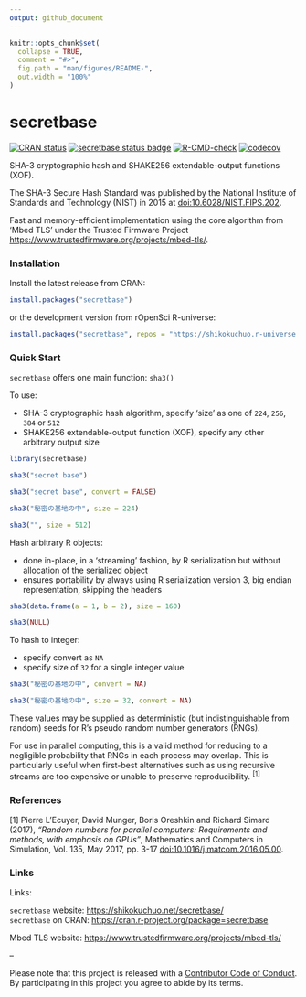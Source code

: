 ```yaml
---
output: github_document
---
```


<!-- README.md is generated from README.Rmd. Please edit that file -->

```r
knitr::opts_chunk$set(
  collapse = TRUE,
  comment = "#>",
  fig.path = "man/figures/README-",
  out.width = "100%"
)
```

# secretbase

<!-- badges: start -->
[![CRAN status](https://www.r-pkg.org/badges/version/secretbase?color=42147b)](https://CRAN.R-project.org/package=secretbase)
[![secretbase status badge](https://shikokuchuo.r-universe.dev/badges/secretbase?color=e4723a)](https://shikokuchuo.r-universe.dev/secretbase)
[![R-CMD-check](https://github.com/shikokuchuo/secretbase/workflows/R-CMD-check/badge.svg)](https://github.com/shikokuchuo/secretbase/actions)
[![codecov](https://codecov.io/gh/shikokuchuo/secretbase/graph/badge.svg)](https://app.codecov.io/gh/shikokuchuo/secretbase)
<!-- badges: end -->

SHA-3 cryptographic hash and SHAKE256 extendable-output functions (XOF).

The SHA-3 Secure Hash Standard was published by the National Institute of Standards and Technology (NIST) in 2015 at [doi:10.6028/NIST.FIPS.202](https://dx.doi.org/10.6028/NIST.FIPS.202).

Fast and memory-efficient implementation using the core algorithm from 'Mbed TLS' under the Trusted Firmware Project <https://www.trustedfirmware.org/projects/mbed-tls/>.

### Installation

Install the latest release from CRAN:

```r
install.packages("secretbase")
```

or the development version from rOpenSci R-universe:

```r
install.packages("secretbase", repos = "https://shikokuchuo.r-universe.dev")
```

### Quick Start

`secretbase` offers one main function: `sha3()`

To use:
 
 - SHA-3 cryptographic hash algorithm, specify 'size' as one of `224`, `256`, `384` or `512`
 - SHAKE256 extendable-output function (XOF), specify any other arbitrary output size

```r
library(secretbase)

sha3("secret base")

sha3("secret base", convert = FALSE)

sha3("秘密の基地の中", size = 224)

sha3("", size = 512)
```

Hash arbitrary R objects:

 - done in-place, in a 'streaming' fashion, by R serialization but without allocation of the serialized object
 - ensures portability by always using R serialization version 3, big endian representation, skipping the headers

```r
sha3(data.frame(a = 1, b = 2), size = 160)

sha3(NULL)
```

To hash to integer:

 - specify convert as `NA`
 - specify size of `32` for a single integer value

```r
sha3("秘密の基地の中", convert = NA)

sha3("秘密の基地の中", size = 32, convert = NA)
```

These values may be supplied as deterministic (but indistinguishable from random) seeds for R's pseudo random number generators (RNGs).

For use in parallel computing, this is a valid method for reducing to a negligible probability that RNGs in each process may overlap. This is particularly useful when first-best alternatives such as using recursive streams are too expensive or unable to preserve reproducibility. <sup>[1]</sup>

### References

[1] Pierre L’Ecuyer, David Munger, Boris Oreshkin and Richard Simard (2017), *"Random numbers for parallel computers: Requirements and methods, with emphasis on GPUs"*, Mathematics and Computers in Simulation, Vol. 135, May 2017, pp. 3-17 [doi:10.1016/j.matcom.2016.05.00](https://doi.org/10.1016/j.matcom.2016.05.005).

### Links

Links:

`secretbase` website: <https://shikokuchuo.net/secretbase/><br />
`secretbase` on CRAN: <https://cran.r-project.org/package=secretbase><br />

Mbed TLS website: <https://www.trustedfirmware.org/projects/mbed-tls/><br />

--

Please note that this project is released with a [Contributor Code of Conduct](https://shikokuchuo.net/secretbase/CODE_OF_CONDUCT.html). By participating in this project you agree to abide by its terms.
